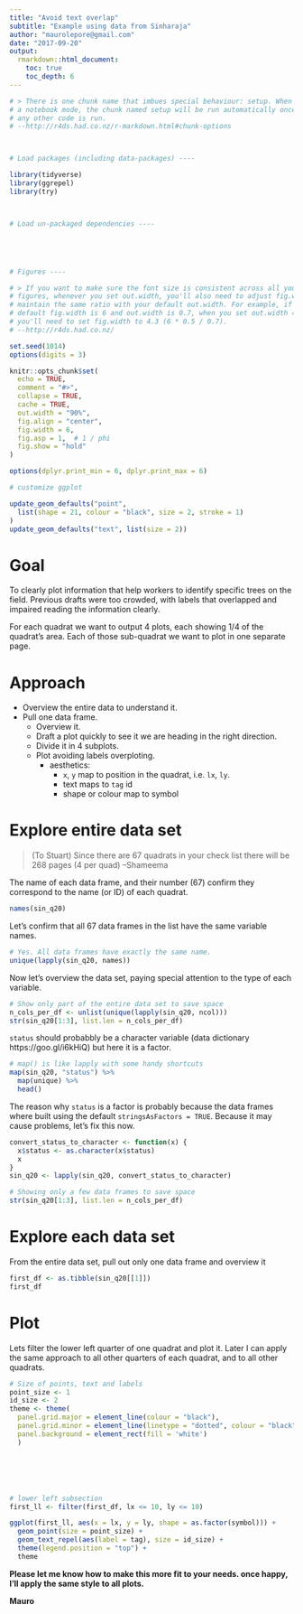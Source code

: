 ```yaml
---
title: "Avoid text overlap"
subtitle: "Example using data from Sinharaja"
author: "maurolepore@gmail.com"
date: "2017-09-20"
output:
  rmarkdown::html_document:
    toc: true
    toc_depth: 6
---
```


```r
# > There is one chunk name that imbues special behaviour: setup. When you're in
# a notebook mode, the chunk named setup will be run automatically once, before
# any other code is run.
# --http://r4ds.had.co.nz/r-markdown.html#chunk-options



# Load packages (including data-packages) ----

library(tidyverse)
library(ggrepel)
library(try)



# Load un-packaged dependencies ----





# Figures ----

# > If you want to make sure the font size is consistent across all your
# figures, whenever you set out.width, you'll also need to adjust fig.width to
# maintain the same ratio with your default out.width. For example, if your
# default fig.width is 6 and out.width is 0.7, when you set out.width = "50%"
# you'll need to set fig.width to 4.3 (6 * 0.5 / 0.7).
# --http://r4ds.had.co.nz/

set.seed(1014)
options(digits = 3)

knitr::opts_chunk$set(
  echo = TRUE,
  comment = "#>",
  collapse = TRUE,
  cache = TRUE,
  out.width = "90%",
  fig.align = "center",
  fig.width = 6,
  fig.asp = 1,  # 1 / phi
  fig.show = "hold"
)

options(dplyr.print_min = 6, dplyr.print_max = 6)

# customize ggplot

update_geom_defaults("point",
  list(shape = 21, colour = "black", size = 2, stroke = 1)
)
update_geom_defaults("text", list(size = 2))
```

# Goal

To clearly plot information that help workers to identify specific trees on the field. Previous drafts were too crowded, with labels that overlapped and impaired reading the information clearly.

For each quadrat we want to output 4 plots, each showing 1/4 of the quadrat's area. Each of those sub-quadrat we want to plot in one separate page.

# Approach

* Overview the entire data to understand it.
* Pull one data frame.
    * Overview it.
    * Draft a plot quickly to see it we are heading in the right direction.
    * Divide it in 4 subplots.
    * Plot avoiding labels overploting.
        * aesthetics: 
            * `x`, `y` map to position in the quadrat, i.e. `lx`, `ly`.
            * text maps to `tag` id
            * shape or colour map to symbol



# Explore entire data set

> (To Stuart) Since there are 67 quadrats in your check list there will be 268 pages (4 per quad)
--Shameema

The name of each data frame, and their number (67) confirm they correspond to the name (or ID) of each quadrat.

```r
names(sin_q20)
```

Let's confirm that all 67 data frames in the list have the same variable names.

```r
# Yes. All data frames have exactly the same name.
unique(lapply(sin_q20, names))
```

Now let's overview the data set, paying special attention to the type of each variable.

```r
# Show only part of the entire data set to save space
n_cols_per_df <- unlist(unique(lapply(sin_q20, ncol)))
str(sin_q20[1:3], list.len = n_cols_per_df)
```

`status` should probabbly be a character variable (data dictionary https://goo.gl/i6kHiQ) but here it is a factor.

```r
# map() is like lapply with some handy shortcuts
map(sin_q20, "status") %>% 
  map(unique) %>% 
  head()
```

The reason why `status` is a factor is probably because the data frames where built using the default `stringsAsFactors = TRUE`. Because it may cause problems, let's fix this now.

```r
convert_status_to_character <- function(x) {
  x$status <- as.character(x$status)
  x
}
sin_q20 <- lapply(sin_q20, convert_status_to_character)

# Showing only a few data frames to save space
str(sin_q20[1:3], list.len = n_cols_per_df)
```



# Explore each data set

From the entire data set, pull out only one data frame and overview it

```r
first_df <- as.tibble(sin_q20[[1]])
first_df
```



# Plot

Lets filter the lower left quarter of one quadrat and plot it. Later I can apply the same approach to all other quarters of each quadrat, and to all other quadrats. 

```r
# Size of points, text and labels
point_size <- 1
id_size <- 2
theme <- theme(
  panel.grid.major = element_line(colour = "black"),
  panel.grid.minor = element_line(linetype = "dotted", colour = "black"),
  panel.background = element_rect(fill = 'white')
  )






# lower left subsection
first_ll <- filter(first_df, lx <= 10, ly <= 10)

ggplot(first_ll, aes(x = lx, y = ly, shape = as.factor(symbol))) +
  geom_point(size = point_size) +
  geom_text_repel(aes(label = tag), size = id_size) +
  theme(legend.position = "top") +
  theme
```

__Please let me know how to make this more fit to your needs. once happy, I'll apply the same style to all plots.__

__Mauro__

